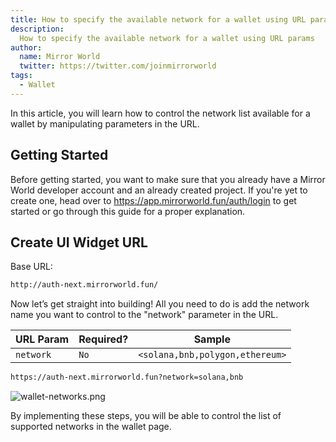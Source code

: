 ```yaml
---
title: How to specify the available network for a wallet using URL params
description:
  How to specify the available network for a wallet using URL params
author:
  name: Mirror World
  twitter: https://twitter.com/joinmirrorworld
tags:
  - Wallet
---
```


In this article, you will learn how to control the network list available for a wallet by manipulating parameters in the URL.

## Getting Started

Before getting started, you want to make sure that you already have a Mirror
World developer account and an already created project. If you're yet to create
one, head over to https://app.mirrorworld.fun/auth/login to get started or go
through this guide for a proper explanation.

## Create UI Widget URL

Base URL:

```bash
http://auth-next.mirrorworld.fun/
```

Now let’s get straight into building! All you need to do is add the network name you want to control to the "network" parameter in the URL.

| URL Param         | Required? | Sample            |
| ----------------- | --------- | ----------------- |
| `network`         | `No`     | `<solana,bnb,polygon,ethereum>` |

```bash
https://auth-next.mirrorworld.fun?network=solana,bnb
```

![wallet-networks.png](/docs/images/tutorials/wallet-networks.png)

By implementing these steps, you will be able to control the list of supported networks in the wallet page.
